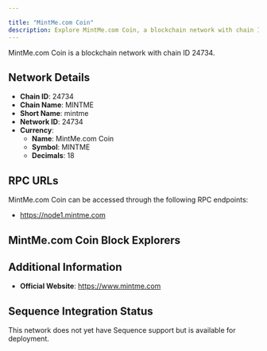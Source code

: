 ```yaml
---

title: "MintMe.com Coin"
description: Explore MintMe.com Coin, a blockchain network with chain ID 24734. Learn about its native currency, MintMe.com Coin, and how to interact with the network.
---
```




MintMe.com Coin is a blockchain network with chain ID 24734.

## Network Details

- **Chain ID**: 24734
- **Chain Name**: MINTME
- **Short Name**: mintme
- **Network ID**: 24734
- **Currency**: 
  - **Name**: MintMe.com Coin
  - **Symbol**: MINTME
  - **Decimals**: 18

## RPC URLs

MintMe.com Coin can be accessed through the following RPC endpoints:

- https://node1.mintme.com

## MintMe.com Coin Block Explorers



## Additional Information

- **Official Website**: https://www.mintme.com

## Sequence Integration Status

This network does not yet have Sequence support but is available for deployment.
